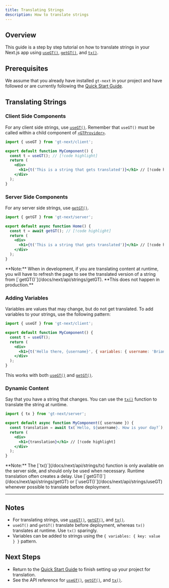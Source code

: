 ```yaml
---
title: Translating Strings
description: How to translate strings
---
```


## Overview

This guide is a step by step tutorial on how to translate strings in your Next.js app using
[`useGT()`](/docs/next/api/strings/useGT), [`getGT()`](/docs/next/api/strings/getGT), and [`tx()`](/docs/next/api/strings/tx).

## Prerequisites

We assume that you already have installed `gt-next` in your project and have followed or are currently following the [Quick Start Guide](/docs/next/tutorials/quickstart).

## Translating Strings

### Client Side Components
For any client side strings, use [`useGT()`](/docs/next/api/strings/useGT).
Remember that `useGT()` must be called within a child component of [`<GTProvider>`](/docs/next/api/components/gtprovider).

```jsx title="src/components/MyComponent.jsx" copy
import { useGT } from 'gt-next/client';

export default function MyComponent() {
  const t = useGT(); // [!code highlight]
  return (
    <div>
      <h1>{t('This is a string that gets translated')}</h1> // [!code highlight]
    </div>
  );
}
```

### Server Side Components
For any server side strings, use [`getGT()`](/docs/next/api/strings/getGT).

```jsx title="src/pages/index.jsx" copy
import { getGT } from 'gt-next/server';

export default async function Home() {
  const t = await getGT(); // [!code highlight]
  return (
    <div>
      <h1>{t('This is a string that gets translated')}</h1> // [!code highlight]
    </div>
  );
}
```
<Callout>
  **Note:**
  When in development, if you are translating content at runtime, you will have to refresh the page to see the translated version of a string from [`getGT()`](/docs/next/api/strings/getGT).
  **This does not happen in production.**
</Callout>

### Adding Variables
Variables are values that may change, but do not get translated.
To add variables to your strings, use the following pattern:

```jsx title="MyComponent.jsx" copy
import { useGT } from 'gt-next/client';

export default function MyComponent() {
  const t = useGT();
  return (
    <div>
      <h1>{t('Hello there, {username}', { variables: { username: 'Brian123' }})}</h1> // [!code highlight]
    </div>
  );
}
```

This works with both [`useGT()`](/docs/next/api/strings/useGT) and [`getGT()`](/docs/next/api/strings/getGT).

### Dynamic Content
Say that you have a string that changes.
You can use the [`tx()`](/docs/next/api/strings/tx) function to translate the string at runtime.

```jsx title="MyComponent.jsx" copy
import { tx } from 'gt-next/server';

export default async function MyComponent({ username }) {
  const translation = await tx(`Hello, ${username}. How is your day?`); // [!code highlight]
  return (
    <div>
      <h1>{translation}</h1> // [!code highlight]
    </div>
  );
}
```

<Callout>
  **Note:**
  The [`tx()`](/docs/next/api/strings/tx) function is only available on the server side, and should only be used when necessary.
  Runtime translation often creates a delay.
  Use [`getGT()`](/docs/next/api/strings/getGT) or [`useGT()`](/docs/next/api/strings/useGT) whenever possible to translate before deployment.
</Callout>

---

## Notes
 * For translating strings, use [`useGT()`](/docs/next/api/strings/useGT), [`getGT()`](/docs/next/api/strings/getGT), and [`tx()`](/docs/next/api/strings/tx).
 * `useGT()` and `getGT()` translate before deployment, whereas `tx()` translates at runtime. Use `tx()` sparingly.
 * Variables can be added to strings using the `{ variables: { key: value } }` pattern.

## Next Steps
 * Return to the [Quick Start Guide](/docs/next/tutorials/quickstart) to finish setting up your project for translation.
 * See the API reference for [`useGT()`](/docs/next/api/strings/useGT), [`getGT()`](/docs/next/api/strings/getGT), and [`tx()`](/docs/next/api/strings/tx).
